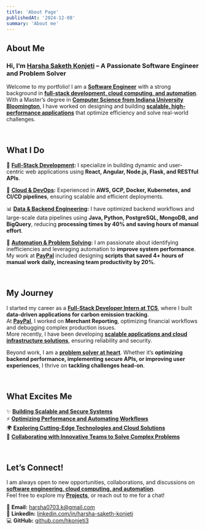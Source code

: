 ```yaml
---
title: 'About Page'
publishedAt: '2024-12-08'
summary: 'About me'
---
```


## About Me  

### Hi, I’m **<u>Harsha Saketh Konjeti</u>** – A Passionate Software Engineer and Problem Solver  

Welcome to my portfolio! I am a **<u>Software Engineer</u>** with a strong background in **<u>full-stack development, cloud computing, and automation</u>**.  
With a Master’s degree in **<u>Computer Science from Indiana University Bloomington</u>**, I have worked on designing and building **<u>scalable, high-performance applications</u>** that optimize efficiency and solve real-world challenges.

<br />

## What I Do  

🌟 **<u>Full-Stack Development</u>:** I specialize in building dynamic and user-centric web applications using **React, Angular, Node.js, Flask, and RESTful APIs**.  

🚀 **<u>Cloud & DevOps</u>:** Experienced in **AWS, GCP, Docker, Kubernetes, and CI/CD pipelines**, ensuring scalable and efficient deployments.  

📊 **<u>Data & Backend Engineering</u>:** I have optimized backend workflows and large-scale data pipelines using **Java, Python, PostgreSQL, MongoDB, and BigQuery**, reducing **processing times by 40% and saving hours of manual effort**.  

🤖 **<u>Automation & Problem Solving</u>:** I am passionate about identifying inefficiencies and leveraging automation to **improve system performance**.  
My work at **<u>PayPal</u>** included designing **scripts that saved 4+ hours of manual work daily, increasing team productivity by 20%**.  

<br />

## My Journey  

I started my career as a **<u>Full-Stack Developer Intern at TCS</u>**, where I built **data-driven applications for carbon emission tracking**.  
At **<u>PayPal</u>**, I worked on **Merchant Reporting**, optimizing financial workflows and debugging complex production issues.  
More recently, I have been developing **<u>scalable applications and cloud infrastructure solutions</u>**, ensuring reliability and security.  

Beyond work, I am a **<u>problem solver at heart</u>**. Whether it’s **optimizing backend performance, implementing secure APIs, or improving user experiences**, I thrive on **tackling challenges head-on**.  

<br />

## What Excites Me  

✨ **<u>Building Scalable and Secure Systems</u>**  
⚡ **<u>Optimizing Performance and Automating Workflows</u>**  
🌍 **<u>Exploring Cutting-Edge Technologies and Cloud Solutions</u>**  
🤝 **<u>Collaborating with Innovative Teams to Solve Complex Problems</u>**  

<br />

## Let’s Connect!  

I am always open to new opportunities, collaborations, and discussions on **<u>software engineering, cloud computing, and automation</u>**.  
Feel free to explore my **[Projects](/projects)**, or reach out to me for a chat!  

📩 **Email:** [harsha0703.k@gmail.com](mailto:harsha0703.k@gmail.com)  
🔗 **LinkedIn:** [linkedin.com/in/harsha-saketh-konjeti](https://linkedin.com/in/harsha-saketh-konjeti)  
💻 **GitHub:** [github.com/hkonjeti3](https://github.com/hkonjeti3)  
